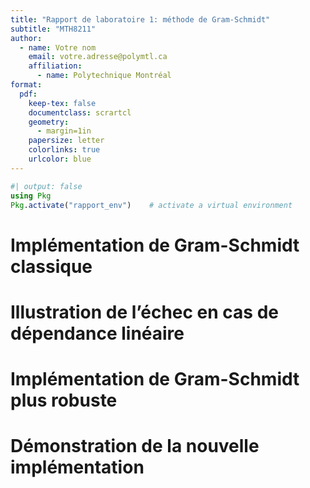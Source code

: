 ```yaml
---
title: "Rapport de laboratoire 1: méthode de Gram-Schmidt"
subtitle: "MTH8211"
author:
  - name: Votre nom
    email: votre.adresse@polymtl.ca
    affiliation:
      - name: Polytechnique Montréal
format:
  pdf:
    keep-tex: false
    documentclass: scrartcl
    geometry:
      - margin=1in
    papersize: letter
    colorlinks: true
    urlcolor: blue
---
```


```julia
#| output: false
using Pkg
Pkg.activate("rapport_env")    # activate a virtual environment
```

# Implémentation de Gram-Schmidt classique

<!--
Inclure la méthode vue en classe dans gram-schmidt.jl et l'afficher ici.
-->

# Illustration de l'échec en cas de dépendance linéaire

<!--
Proposer un exemple qui met l'implémentation classique en défaut.
Expliquer la cause de l'échec.
-->

# Implémentation de Gram-Schmidt plus robuste

<!--
Proposer une manière de vérifier que les vecteurs d'entrée sont linéairement dépendants.
Votre proposition n'a pas besoin d'être parfaite, mais vous devez discuter ses avantages et inconvénients.
Implémenter cette méthode dans un fichier gram-schmidt-robuste.jl.
-->

# Démonstration de la nouvelle implémentation

<!--
Inclure ici votre test.jl et l'exécuter.
-->
